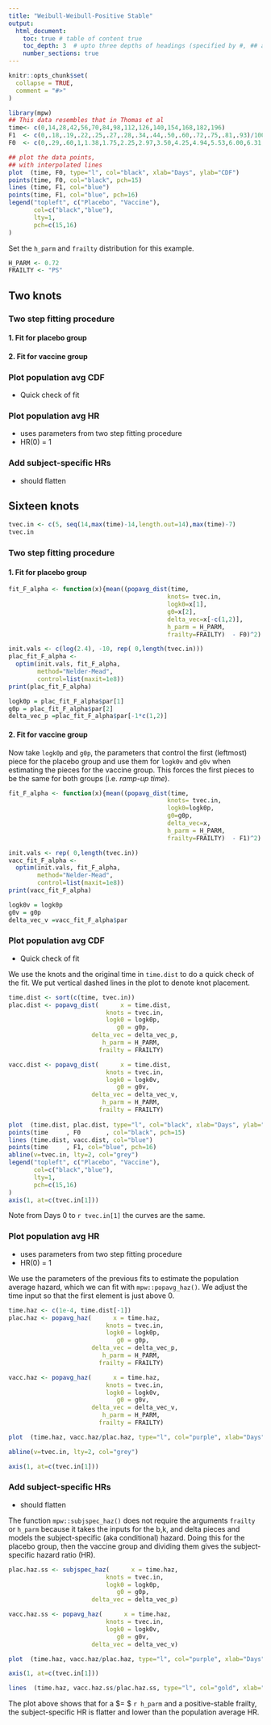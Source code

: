 ```yaml
---
title: "Weibull-Weibull-Positive Stable"
output: 
  html_document:
    toc: true # table of content true
    toc_depth: 3  # upto three depths of headings (specified by #, ## and ###)
    number_sections: true
---
```


```r
knitr::opts_chunk$set(
  collapse = TRUE,
  comment = "#>"
)
```

```r
library(mpw)
## This data resembles that in Thomas et al
time<- c(0,14,28,42,56,70,84,98,112,126,140,154,168,182,196)
F1  <- c(0,.18,.19,.22,.25,.27,.28,.34,.44,.50,.60,.72,.75,.81,.93)/100
F0  <- c(0,.29,.60,1,1.38,1.75,2.25,2.97,3.50,4.25,4.94,5.53,6.00,6.31,6.94)/100

## plot the data points, 
## with interpolated lines
plot  (time, F0, type="l", col="black", xlab="Days", ylab="CDF")
points(time, F0, col="black", pch=15)
lines (time, F1, col="blue")
points(time, F1, col="blue", pch=16)
legend("topleft", c("Placebo", "Vaccine"),
       col=c("black","blue"),
       lty=1,
       pch=c(15,16)
)

```

Set the `h_parm` and `frailty` distribution for this example.

```r
H_PARM <- 0.72
FRAILTY <- "PS"
```
## Two knots

### Two step fitting procedure

#### 1. Fit for placebo group

#### 2. Fit for vaccine group

### Plot population avg CDF
  * Quick check of fit
  
### Plot population avg HR
  * uses parameters from two step fitting procedure
  * HR(0) = 1
  
### Add subject-specific HRs
  * should flatten

## Sixteen knots

```r
tvec.in <- c(5, seq(14,max(time)-14,length.out=14),max(time)-7)
tvec.in
```

### Two step fitting procedure

#### 1. Fit for placebo group
```r
fit_F_alpha <- function(x){mean((popavg_dist(time, 
                                            knots= tvec.in, 
                                            logk0=x[1], 
                                            g0=x[2], 
                                            delta_vec=x[-c(1,2)],
                                            h_parm = H_PARM,
                                            frailty=FRAILTY)  - F0)^2) }

init.vals <- c(log(2.4), -10, rep( 0,length(tvec.in)))
plac_fit_F_alpha <- 
  optim(init.vals, fit_F_alpha,
        method="Nelder-Mead",
        control=list(maxit=1e8))
print(plac_fit_F_alpha)

logk0p = plac_fit_F_alpha$par[1]
g0p = plac_fit_F_alpha$par[2]
delta_vec_p =plac_fit_F_alpha$par[-1*c(1,2)]
```

#### 2. Fit for vaccine group

Now take `logk0p` and `g0p`, the parameters that control the first (leftmost)
piece for the placebo group and use them for `logk0v` and `g0v` when estimating the pieces for the vaccine group.  This forces the first pieces to be the same for both groups (i.e. *ramp-up time*).

```r
fit_F_alpha <- function(x){mean((popavg_dist(time, 
                                            knots= tvec.in, 
                                            logk0=logk0p, 
                                            g0=g0p, 
                                            delta_vec=x,
                                            h_parm = H_PARM,
                                            frailty=FRAILTY)  - F1)^2) }

init.vals <- rep( 0,length(tvec.in))
vacc_fit_F_alpha <- 
  optim(init.vals, fit_F_alpha,
        method="Nelder-Mead",
        control=list(maxit=1e8))
print(vacc_fit_F_alpha)

logk0v = logk0p
g0v = g0p
delta_vec_v =vacc_fit_F_alpha$par
```

### Plot population avg CDF
  * Quick check of fit

We use the knots and the original time in `time.dist` to do a quick check of the fit.  We put vertical dashed lines in the plot to denote knot placement.

```r
time.dist <- sort(c(time, tvec.in))
plac.dist <- popavg_dist(      x = time.dist, 
                           knots = tvec.in,
                           logk0 = logk0p,
                              g0 = g0p,
                       delta_vec = delta_vec_p,
                          h_parm = H_PARM,
                         frailty = FRAILTY)

vacc.dist <- popavg_dist(      x = time.dist, 
                           knots = tvec.in,
                           logk0 = logk0v,
                              g0 = g0v,
                       delta_vec = delta_vec_v,
                          h_parm = H_PARM,
                         frailty = FRAILTY)
  
plot  (time.dist, plac.dist, type="l", col="black", xlab="Days", ylab="CDF")
points(time     , F0       , col="black", pch=15)
lines (time.dist, vacc.dist, col="blue")
points(time     , F1, col="blue", pch=16)
abline(v=tvec.in, lty=2, col="grey")
legend("topleft", c("Placebo", "Vaccine"),
       col=c("black","blue"),
       lty=1,
       pch=c(15,16)
)
axis(1, at=c(tvec.in[1]))
```

Note from Days 0 to `r tvec.in[1]` the curves are the same. 

### Plot population avg HR
  * uses parameters from two step fitting procedure
  * HR(0) = 1

We use the parameters of the previous fits to estimate the 
population average hazard, which we can fit with `mpw::popavg_haz()`.
We adjust the time input so that the first element is just above 0.

```r
time.haz <- c(1e-4, time.dist[-1])
plac.haz <- popavg_haz(      x = time.haz, 
                           knots = tvec.in,
                           logk0 = logk0p,
                              g0 = g0p,
                       delta_vec = delta_vec_p,
                          h_parm = H_PARM,
                         frailty = FRAILTY)

vacc.haz <- popavg_haz(      x = time.haz, 
                           knots = tvec.in,
                           logk0 = logk0v,
                              g0 = g0v,
                       delta_vec = delta_vec_v,
                          h_parm = H_PARM,
                         frailty = FRAILTY)

plot  (time.haz, vacc.haz/plac.haz, type="l", col="purple", xlab="Days", ylab="Hazard", lwd=2)

abline(v=tvec.in, lty=2, col="grey")

axis(1, at=c(tvec.in[1]))

```
  
### Add subject-specific HRs
  * should flatten

The function `mpw::subjspec_haz()` does not require the arguments `frailty` or `h_parm` because it takes the inputs for the b,k, and delta pieces and models the subject-specific (aka conditional) hazard.  Doing this for the placebo group, then the vaccine group and dividing them gives the subject-specific hazard ratio (HR).

```r
plac.haz.ss <- subjspec_haz(      x = time.haz, 
                           knots = tvec.in,
                           logk0 = logk0p,
                              g0 = g0p,
                       delta_vec = delta_vec_p)

vacc.haz.ss <- popavg_haz(      x = time.haz, 
                           knots = tvec.in,
                           logk0 = logk0v,
                              g0 = g0v,
                       delta_vec = delta_vec_v)

plot  (time.haz, vacc.haz/plac.haz, type="l", col="purple", xlab="Days", ylab="Hazard", lwd=2)

axis(1, at=c(tvec.in[1]))

lines  (time.haz, vacc.haz.ss/plac.haz.ss, type="l", col="gold", xlab="Days", ylab="Hazard", lty=2, lwd=2)

```

The plot above shows that for a $\alpha = $ `r h_parm` and a positive-stable frailty, the subject-specific HR is flatter and lower than the population average HR.

